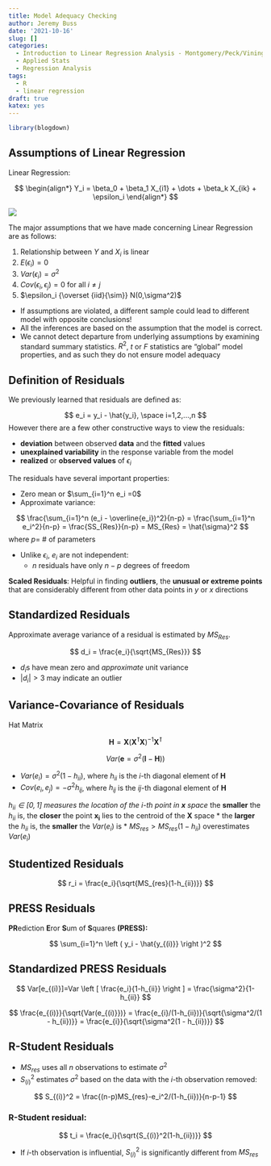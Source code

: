 ```yaml
---
title: Model Adequacy Checking
author: Jeremy Buss
date: '2021-10-16'
slug: []
categories:
  - Introduction to Linear Regression Analysis - Montgomery/Peck/Vining
  - Applied Stats
  - Regression Analysis
tags:
  - R
  - linear regression
draft: true
katex: yes
---
```

```r
library(blogdown)
```

## Assumptions of Linear Regression

Linear Regression:

$$
\begin{align*}
Y_i = \beta_0 + \beta_1 X_{i1} + \dots + \beta_k X_{ik} + \epsilon_i
\end{align*}
$$

![](images/Screenshot 2021-10-16 13.23.21.png)

The major assumptions that we have made concerning Linear Regression are as follows:

1. Relationship between $Y$ and $X_i$ is linear
2. $E(\epsilon_i)=0$
3. $Var(\epsilon_i)=\sigma^2$
4. $Cov(\epsilon_i, \epsilon_j)=0$ for all $i \ne j$
5. $\epsilon_i {\overset {iid}{\sim}} N(0,\sigma^2)$

* If assumptions are violated, a different sample could lead to different model with opposite conclusions!
* All the inferences are based on the assumption that the model is correct.
* We cannot detect departure from underlying assumptions by examining standard summary statistics. $R^2$, $t$ or $F$ statistics are "global" model properties, and as such they do not ensure model adequacy

## Definition of Residuals

We previously learned that residuals are defined as:

$$
e_i = y_i - \hat{y_i}, \space i=1,2,...,n
$$
However there are a few other constructive ways to view the residuals:

* **deviation** between observed **data** and the **fitted** values
* **unexplained variability** in the response variable from the model
* **realized** or **observed values** of $\epsilon_i$

The residuals have several important properties:

* Zero mean or $\sum_{i=1}^n e_i =0$
* Approximate variance: 

$$
\frac{\sum_{i=1}^n (e_i - \overline{e_i})^2}{n-p} = \frac{\sum_{i=1}^n e_i^2}{n-p} = \frac{SS_{Res}}{n-p} = MS_{Res} = \hat{\sigma}^2
$$
where $p=$ # of parameters

* Unlike $\epsilon_i$, $e_i$ are not independent:
  * $n$ residuals have only $n-p$ degrees of freedom

**Scaled Residuals**: Helpful in finding **outliers**, the **unusual or extreme points** that are considerably different from other data points in $y$ or $x$ directions

## Standardized Residuals

Approximate average variance of a residual is estimated by $MS_{Res}$.

$$
d_i = \frac{e_i}{\sqrt{MS_{Res}}}
$$

* $d_i$s have mean zero and _approximate_ unit variance
* $\vert d_i \vert > 3$ may indicate an outlier

## Variance-Covariance of Residuals

Hat Matrix 

$$
 \mathbf{H} = \mathbf{X} ( \mathbf{X^\intercal} \mathbf{X})^{-1} \mathbf{X^\intercal} 
$$

$$
Var(\mathbf{e} = \sigma^2(\mathbf{I}-\mathbf{H}))
$$

* $Var(e_i) = \sigma^2(1-h_{ii})$, where $h_{ii}$ is the $i$-th diagonal element of $\mathbf{H}$
* $Cov(e_i,e_j) = -\sigma^2h_{ij}$, where $h_{ij}$ is the $ij$-th diagonal element of $\mathbf{H}$

*$h_{ii} \in [0,1]$ measures the location of the $i$-th point in $\mathbf{x}$ space
* the __smaller__ the $h_{ii}$ is, the __closer__ the point $\mathbf{x_i}$ lies to the centroid of the $\mathbf{X}$ space
* the __larger__ the $h_{ii}$ is, the __smaller__ the $Var(e_i)$ is
* $MS_{res}>MS_{res}(1-h_{ii})$ overestimates $Var(e_i)$

## Studentized Residuals

$$
r_i = \frac{e_i}{\sqrt{MS_{res}(1-h_{ii})}}
$$

## PRESS Residuals

**PR**ediction **E**ror **S**um of **S**quares **(PRESS):**

$$
\sum_{i=1}^n \left ( y_i - \hat{y_{(i)}} \right )^2
$$


## Standardized PRESS Residuals

$$
Var[e_{(i)}]=Var \left [ \frac{e_i}{1-h_{ii}} \right ] = \frac{\sigma^2}{1-h_{ii}}
$$

$$
\frac{e_{(i)}}{\sqrt{Var(e_{(i)}})} = \frac{e_{i}/(1-h_{ii})}{\sqrt{\sigma^2/(1 - h_{ii})}} = \frac{e_{i}}{\sqrt{\sigma^2(1 - h_{ii})}}
$$

## R-Student Residuals

* $MS_{res}$ uses all $n$ observations to estimate $\sigma^2$
* $S_{(i)}^2$ estimates $\sigma^2$ based on the data with the $i$-th observation removed:

$$
S_{(i)}^2 = \frac{(n-p)MS_{res}-e_i^2/(1-h_{ii})}{n-p-1}
$$

### R-Student residual:

$$
t_i = \frac{e_i}{\sqrt{S_{(i)}^2(1-h_{ii})}}
$$

* If $i$-th observation is influential, $S_{(i)}^2$ is significantly different from $MS_{res}$
